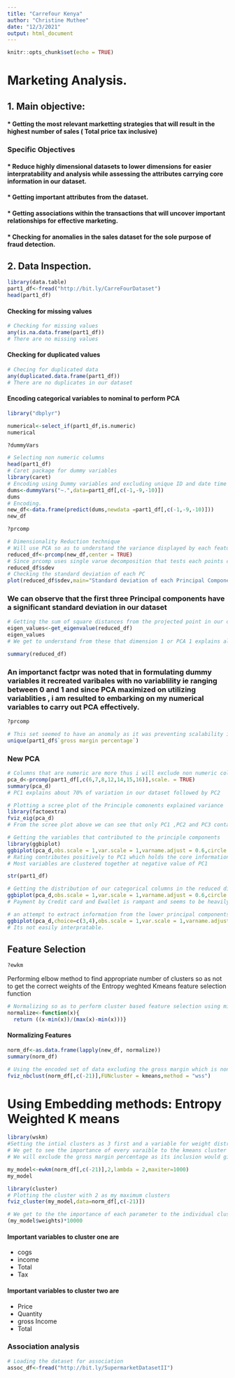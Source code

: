 ```yaml
---
title: "Carrefour Kenya"
author: "Christine Muthee"
date: "12/3/2021"
output: html_document
---
```


```r
knitr::opts_chunk$set(echo = TRUE)
```

# Marketing Analysis.

## 1. Main objective: 
#### * Getting the most relevant marketting strategies that will result in the highest number of sales ( Total price tax inclusive)
### Specific Objectives
#### * Reduce highly dimensional datasets to lower dimensions for easier interpratability and analysis while assessing the attributes carrying core information in our dataset.
#### * Getting important attributes from the dataset.
#### * Getting associations within the transactions that will uncover important relationships for effective marketing.
#### * Checking for anomalies in the sales dataset for the sole purpose of fraud detection.

## 2. Data Inspection.
```r
library(data.table)
part1_df<-fread("http://bit.ly/CarreFourDataset")
head(part1_df)
```
#### Checking for missing values 

```r
# Checking for missing values
any(is.na.data.frame(part1_df))
# There are no missing values
```
#### Checking for duplicated values

```r
# Checing for duplicated data
any(duplicated.data.frame(part1_df))
# There are no duplicates in our dataset
```
#### Encoding categorical variables to nominal to perform PCA
```r
library("dbplyr")

numerical<-select_if(part1_df,is.numeric)
numerical
```

```r
?dummyVars
```

```r
# Selecting non numeric columns
head(part1_df)
# Caret package for dummy variables
library(caret)
# Encoding using Dummy variables and excluding unique ID and date time data
dums<-dummyVars("~.",data=part1_df[,c(-1,-9,-10)])
dums
# Encoding.
new_df<-data.frame(predict(dums,newdata =part1_df[,c(-1,-9,-10)]))
new_df
```
```r
?prcomp
```

```r
# Dimensionality Reduction technique
# Will use PCA so as to understand the variance displayed by each feature
reduced_df<-prcomp(new_df,center = TRUE)
# Since prcomp uses single varue decomposition that tests each points covariance and correlarion to each other.
reduced_df$sdev
# Checking the standard deviation of each PC
plot(reduced_df$sdev,main="Standard deviation of each Principal Component",ylab = "Standard Deviation",xlab = "Princial Components",type = "bar",col="blue")
```
### We can observe that the first three Principal components have a significant standard deviation in our dataset

```r
# Getting the sum of square distances from the projected point in our data
eigen_values<-get_eigenvalue(reduced_df)
eigen_values
# We get to understand from these that dimension 1 or PCA 1 explains almost 99 % of all the variance in my dataset
```
```r
summary(reduced_df)
```
### An importanct factpr was noted that in formulating dummy variables it recreated varibales with no variablility ie ranging between 0 and 1 and since PCA maximized on utilizing variablities , i am resulted to embarking on my numerical variables to carry out PCA effectively.

```r
?prcomp
```

```r
# This set seemed to have an anomaly as it was preventing scalability in the pca function. there is no variablility in this column
unique(part1_df$`gross margin percentage`)
```
### New PCA 

```r
# Columns that are numeric are more thus i will exclude non numeric columns
pca_d<-prcomp(part1_df[,c(6,7,8,12,14,15,16)],scale. = TRUE)
summary(pca_d)
# PC1 explains about 70% of variation in our dataset followed by PC2
```

```r
# Plotting a scree plot of the Principle comonents explained variance
library(factoextra)
fviz_eig(pca_d)
# From the scree plot above we can see that only PC1 ,PC2 and PC3 contain core information about our set that we will concentrate on that
```
```r
# Getting the variables that contributed to the principle components
library(ggbiplot)
ggbiplot(pca_d,obs.scale = 1,var.scale = 1,varname.adjust = 0.6,circle = TRUE)
# Rating contributes positively to PC1 which holds the core information of our dataset 
# Most variables are clustered together at negative value of PC1
```
```r
str(part1_df)
```


```r
# Getting the distribution of our categorical columns in the reduced dimension 
ggbiplot(pca_d,obs.scale = 1,var.scale = 1,varname.adjust = 0.6,circle = TRUE,groups =part1_df$Payment)
# Payment by Credit card and Ewallet is rampant and seems to be heavily clustered across core information(one with the highest variation) in the dataset
```
```r
# an attempt to extract information from the lower principal components
ggbiplot(pca_d,choice=c(3,4),obs.scale = 1,var.scale = 1,varname.adjust = 0.6,circle = TRUE,groups =part1_df$Payment)
# Its not easily interpratable.
```
## Feature Selection
```r
?ewkm
```

Performing elbow method to find appropriate number of clusters so as not to get the correct weights of the Entropy weghted Kmeans feature selection function
```r
# Normalizing so as to perform cluster based feature selection using min max scaller
normalize<-function(x){
  return ((x-min(x))/(max(x)-min(x)))}
```

#### Normalizing Features
```r
norm_df<-as.data.frame(lapply(new_df, normalize))
summary(norm_df)
```


```r
# Using the encoded set of data excluding the gross margin which is non variant. 4 are the optimum clusters
fviz_nbclust(norm_df[,c(-21)],FUNcluster = kmeans,method = "wss") 
```
# Using Embedding methods: Entropy Weighted K means

```r
library(wskm)
#Setting the intial clusters as 3 first and a variable for weight distribution
# We get to see the importance of every varaible to the kmeans cluster
# We will exclude the gross margin percentage as its inclusion would give us errors in distance metrics.

my_model<-ewkm(norm_df[,c(-21)],2,lambda = 2,maxiter=1000)
my_model
```

```r
library(cluster)
# Plotting the cluster with 2 as my maximum clusters
fviz_cluster(my_model,data=norm_df[,c(-21)])
```


```r
# We get to the the importance of each parameter to the individual clusters
(my_model$weights)*10000
```
#### Important variables to cluster one are
* cogs
* income
* Total
* Tax

#### Important variables to cluster two are
* Price
* Quantity
* gross Income
* Total

### Association analysis

```r
# Loading the dataset for association
assoc_df<-fread("http://bit.ly/SupermarketDatasetII")

```






















